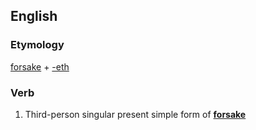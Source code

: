 ==English==

===Etymology===
[[forsake]] + [[-eth]]

===Verb===
{{infl|en|verb form}}

# {{archaic}} Third-person singular present simple form of '''[[forsake]]'''